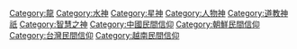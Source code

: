 {{Commons_category}}
{{Category_main}}

[[Category:龍|Category:龍]]
[[Category:水神|Category:水神]]
[[Category:星神|Category:星神]]
[[Category:人物神|Category:人物神]]
[[Category:道教神祇|Category:道教神祇]]
[[Category:智慧之神|Category:智慧之神]]
[[Category:中國民間信仰|Category:中國民間信仰]]
[[Category:朝鮮民間信仰|Category:朝鮮民間信仰]]
[[Category:台灣民間信仰|Category:台灣民間信仰]]
[[Category:越南民間信仰|Category:越南民間信仰]]